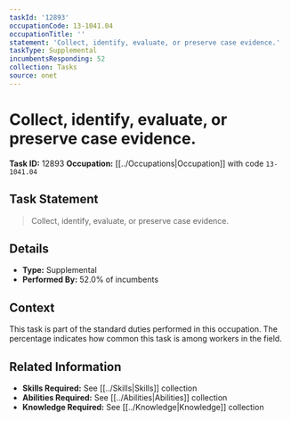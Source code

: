```yaml
---
taskId: '12893'
occupationCode: 13-1041.04
occupationTitle: ''
statement: 'Collect, identify, evaluate, or preserve case evidence.'
taskType: Supplemental
incumbentsResponding: 52
collection: Tasks
source: onet
---
```

# Collect, identify, evaluate, or preserve case evidence.

**Task ID:** 12893
**Occupation:** [[../Occupations|Occupation]] with code `13-1041.04`

## Task Statement

> Collect, identify, evaluate, or preserve case evidence.

## Details

- **Type:** Supplemental
- **Performed By:** 52.0% of incumbents

## Context

This task is part of the standard duties performed in this occupation. The percentage indicates how common this task is among workers in the field.

## Related Information

- **Skills Required:** See [[../Skills|Skills]] collection
- **Abilities Required:** See [[../Abilities|Abilities]] collection
- **Knowledge Required:** See [[../Knowledge|Knowledge]] collection
